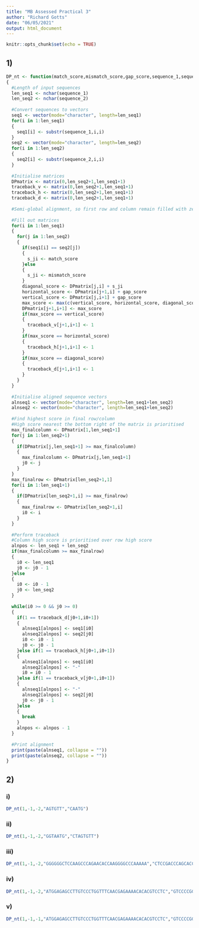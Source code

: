 ---
title: "MB Assessed Practical 3"
author: "Richard Gotts"
date: "06/05/2021"
output: html_document
---

```{r setup, include=FALSE}
knitr::opts_chunk$set(echo = TRUE)
```

## 1)
```{r}
DP_nt <- function(match_score,mismatch_score,gap_score,sequence_1,sequence_2)
{
  #Length of input sequences
  len_seq1 <- nchar(sequence_1)
  len_seq2 <- nchar(sequence_2)
  
  #Convert sequences to vectors
  seq1 <- vector(mode="character", length=len_seq1)
  for(i in 1:len_seq1)
  {
    seq1[i] <- substr(sequence_1,i,i)
  }
  seq2 <- vector(mode="character", length=len_seq2)
  for(i in 1:len_seq2)
  {
    seq2[i] <- substr(sequence_2,i,i)
  }
  
  #Initialise matrices
  DPmatrix <- matrix(0,len_seq2+1,len_seq1+1)
  traceback_v <- matrix(0,len_seq2+1,len_seq1+1)
  traceback_h <- matrix(0,len_seq2+1,len_seq1+1)
  traceback_d <- matrix(0,len_seq2+1,len_seq1+1)
  
  #Semi-global alignment, so first row and column remain filled with zeros
  
  #Fill out matrices
  for(i in 1:len_seq1)
  {
    for(j in 1:len_seq2)
    {
      if(seq1[i] == seq2[j])
      {
        s_ji <- match_score
      }else
      {
        s_ji <- mismatch_score
      }
      diagonal_score <- DPmatrix[j,i] + s_ji
      horizontal_score <- DPmatrix[j+1,i] + gap_score
      vertical_score <- DPmatrix[j,i+1] + gap_score
      max_score <- max(c(vertical_score, horizontal_score, diagonal_score))
      DPmatrix[j+1,i+1] <- max_score
      if(max_score == vertical_score)
      {
        traceback_v[j+1,i+1] <- 1
      }
      if(max_score == horizontal_score)
      {
        traceback_h[j+1,i+1] <- 1
      }
      if(max_score == diagonal_score)
      {
        traceback_d[j+1,i+1] <- 1
      }      
    }
  }
  
  #Initialise aligned sequence vectors
  alnseq1 <- vector(mode="character", length=len_seq1+len_seq2)
  alnseq2 <- vector(mode="character", length=len_seq1+len_seq2)
  
  #Find highest score in final row/column
  #High score nearest the bottom right of the matrix is prioritised
  max_finalcolumn <- DPmatrix[1,len_seq1+1]
  for(j in 1:len_seq2+1)
  {
    if(DPmatrix[j,len_seq1+1] >= max_finalcolumn)
    {
      max_finalcolumn <- DPmatrix[j,len_seq1+1]
      j0 <- j
    }
  }
  max_finalrow <- DPmatrix[len_seq2+1,1]
  for(i in 1:len_seq1+1)
  {
    if(DPmatrix[len_seq2+1,i] >= max_finalrow)
    {
      max_finalrow <- DPmatrix[len_seq2+1,i]
      i0 <- i
    }
  }
  
  #Perform traceback
  #Column high score is prioritised over row high score
  alnpos <- len_seq1 + len_seq2  
  if(max_finalcolumn >= max_finalrow)
  {
    i0 <- len_seq1
    j0 <- j0 - 1
  }else
  {
    i0 <- i0 - 1
    j0 <- len_seq2
  }
  
  while(i0 >= 0 && j0 >= 0)
  {
    if(1 == traceback_d[j0+1,i0+1])
    {
      alnseq1[alnpos] <- seq1[i0]
      alnseq2[alnpos] <- seq2[j0]
      i0 <- i0 - 1
      j0 <- j0 - 1
    }else if(1 == traceback_h[j0+1,i0+1])
    {
      alnseq1[alnpos] <- seq1[i0]
      alnseq2[alnpos] <- "-"
      i0 = i0 - 1
    }else if(1 == traceback_v[j0+1,i0+1])
    {
      alnseq1[alnpos] <- "-"
      alnseq2[alnpos] <- seq2[j0]
      j0 <- j0 - 1
    }else
    {
      break
    }
    alnpos <- alnpos - 1
  }
  
  #Print alignment
  print(paste(alnseq1, collapse = ""))
  print(paste(alnseq2, collapse = ""))  
}
```

## 2)

### i)
```{r}
DP_nt(1,-1,-2,"AGTGTT","CAATG")
```

### ii)
```{r}
DP_nt(1,-1,-2,"GGTAATG","CTAGTGTT")
```

### iii)
```{r}
DP_nt(1,-1,-2,"GGGGGGCTCCAAGCCCAGAACACCAAGGGGCCCAAAAA","CTCCGACCCAGCACCACGTGGC")
```

### iv)
```{r}
DP_nt(1,-1,-2,"ATGGAGAGCCTTGTCCCTGGTTTCAACGAGAAAACACACGTCCTC","GTCCCCGGGTTTAATGAGAGGACTCATGTCCTCCTCAGTTTGCCTGTT")
```

### v)
```{r}
DP_nt(1,-1,-1,"ATGGAGAGCCTTGTCCCTGGTTTCAACGAGAAAACACACGTCCTC","GTCCCCGGGTTTAATGAGAGGACTCATGTCCTCCTCAGTTTGCCTGTT")
```
